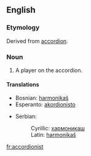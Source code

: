 ==English==
===Etymology===
Derived from [[accordion]].
===Noun===
#A player on the accordion.
====Translations====
{{top}}
*Bosnian: [[harmonikaš#Bosnian|harmonikaš]] {{m}}
*Esperanto: [[akordionisto]]
{{mid}}
*Serbian:
*:Cyrillic: [[хармоникаш#Serbian|хармоникаш]] {{m}}
*:Latin: [[harmonikaš#Serbian|harmonikaš]] {{m}}
{{bottom}}

[[fr:accordionist]]